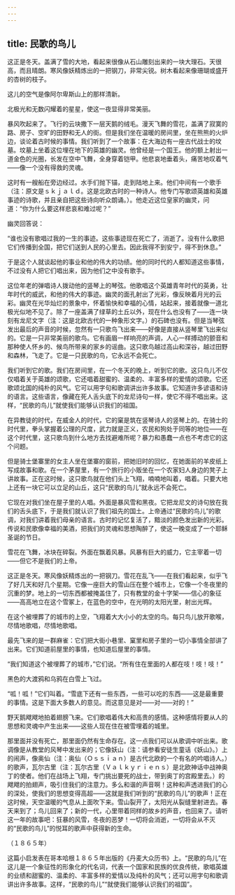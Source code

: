 ```yaml
---
---
---
```

title: 民歌的鸟儿
---




这正是冬天。盖满了雪的大地，看起来很像从石山雕刻出来的一块大理石。天很高，而且晴朗。寒风像妖精炼出的一把钢刀，非常尖锐。树木看起来像珊瑚或盛开的杏树的枝子。

这儿的空气是像阿尔卑斯山上的那样清新。

北极光和无数闪耀着的星星，使这一夜显得非常美丽。

暴风吹起来了。飞行的云块撒下一层天鹅的绒毛。漫天飞舞的雪花，盖满了寂寞的路、房子、空旷的田野和无人的街。但是我们坐在温暖的房间里，坐在熊熊的火炉边，谈论着古时候的事情。我们听到了一个故事：在大海边有一座古代战士的坟墓。坟墓上坐着这位埋在地下的英雄的幽灵。他曾经是一个国王。他的额上射出一道金色的光圈，长发在空中飞舞，全身穿着铠甲。他悲哀地垂着头，痛苦地叹着气——像一个没有得救的灵魂。

这时有一艘船在旁边经过。水手们抛下锚，走到陆地上来。他们中间有一个歌手（注：原文是ｓｋｊａｌｄ。这是北欧古时的一种诗人。他专门写歌颂英雄和英雄事迹的诗歌，并且亲自把这些诗向听众朗诵。）。他走近这位皇家的幽灵，问道：“你为什么要这样悲哀和难过呢？”

幽灵回答说：

“谁也没有歌唱过我的一生的事迹。这些事迹现在死亡了，消逝了。没有什么歌把它们传播到全国，把它们送到人民的心里去。因此我得不到安宁，得不到休息。”

于是这个人就谈起他的事业和他的伟大的功绩。他的同时代的人都知道这些事情，不过没有人把它们唱出来，因为他们之中没有歌手。

这位年老的弹唱诗人拨动他的竖琴上的琴弦。他歌唱这个英雄青年时代的英勇，壮年时代的威武，和他的伟大的事迹。幽灵的面孔射出了光彩，像反映着月光的云彩。幽灵在光华灿烂的景象中，怀着愉快和幸福的心情，站起来，接着就像一道北极光似地不见了。除了一座盖满了绿草的土丘以外，现在什么也没有了——连一块刻有龙尼文字（注：这是北欧古代的一种象形文字。）的石碑也没有。但是当琴弦发出最后的声音的时候，忽然有一只歌鸟飞出来——好像是直接从竖琴里飞出来似的。它是一只非常美丽的歌鸟。它有画眉一样响亮的声调，人心一样搏动的颤音和那种使人怀乡的、候鸟所带来的家乡的谣曲。这只歌鸟越过高山和深谷，越过田野和森林，飞走了。它是一只民歌的鸟，它永远不会死亡。

我们听到它的歌。我们在房间里，在一个冬天的晚上，听到它的歌。这只鸟儿不仅仅唱着关于英雄的颂歌，它还唱着甜蜜的、温柔的、丰富多样的爱情的颂歌。它还歌颂北国的纯朴的风气。它可以用字句和歌调讲出许多故事。它知道许多谚语和诗的语言。这些语言，像藏在死人舌头底下的龙尼诗句一样，使它不得不唱出来。这样，“民歌的鸟儿”就使我们能够认识我们的祖国。

在异教徒的时代，在威金人的时代，它的窠是筑在竖琴诗人的竖琴上的。在骑士的时代里，拳头掌握着公理的尺度，武力就是正义，农民和狗处于同等的地位——在这个时代里，这只歌鸟到什么地方去找避难所呢？暴力和愚蠢一点也不考虑它的这个问题。

但是骑士堡寨里的女主人坐在堡寨的窗前，把她旧时的回忆，在她面前的羊皮纸上写成故事和歌。在一个茅屋里，有一个旅行的小贩坐在一个农家妇人身边的凳子上讲故事。正在这时候，这只歌鸟就在他们头上飞翔，喃喃地叫着，唱着。只要大地上还有一块它可以立足的山丘，这只“民歌的鸟儿”就永远不会死亡。

它现在对我们坐在屋子里的人唱。外面是暴风雪和黑夜。它把龙尼文的诗句放在我们的舌头底下，于是我们就认识了我们祖先的国土。上帝通过“民歌的鸟儿”的歌调，对我们讲着我们母亲的语言。古时的记忆复活了，黯淡的颜色发出新的光彩。传说和民歌像幸福的美酒，把我们的灵魂和思想陶醉了，使这一晚变成了一个耶稣圣诞的节日。

雪花在飞舞，冰块在碎裂。外面在飘着风暴。风暴有巨大的威力，它主宰着一切——但它不是我们的上帝。

这正是冬天。寒风像妖精炼出的一把钢刀。雪花在乱飞——在我们看起来，似乎飞了好几天和好几个星期。它像一座巨大的雪山压在整个城市上，它像一个冬夜里的沉重的梦。地上的一切东西都被掩盖住了，只有教堂的金十字架——信心的象征——高高地立在这个雪冢上，在蓝色的空中，在光明的太阳光里，射出光辉。

在这个被埋葬了的城市的上空，飞翔着大大小小的太空的鸟。每只鸟儿放开歌喉，尽情地歌唱，尽情地歌唱。

最先飞来的是一群麻雀：它们把大街小巷里、窠里和房子里的一切小事情全部讲了出来。它们知道前屋里的事情，也知道后屋里的事情。

“我们知道这个被埋葬了的城市，”它们说。“所有住在里面的人都在吱！吱！吱！”

黑色的大渡鸦和乌鸦在白雪上飞过。

“呱！呱！”它们叫着。“雪底下还有一些东西，一些可以吃的东西——这是最重要的事情。这是下面大多数人的意见。而这意见是对——对——对的！”

野天鹅飕飕地拍着翅膀飞来。它们歌唱着伟大和高贵的感情。这种感情将要从人的思想和灵魂中产生出来——这些人现在住在被雪埋着的城里。

那里面并没有死亡，那里面仍然有生命存在。这一点我们可以从歌调中听出来。歌调像是从教堂的风琴中发出来的；它像妖山（注：请参看安徒生童话《妖山》。）上的闹声，像奥仙（注：奥仙（Ｏｓｓｉａｎ）是古代北欧的一个有名的吟唱诗人。）的歌声，瓦尔古里（注：瓦尔古里（Ｖａｌｋｙｒｉｅｎｓ）是北欧神话中战神奥丁的使者。他们在战场上飞翔，专门挑出要死的战士，带到奥丁的宫殿里去。）的飕飕的拍翅声，吸引住我们的注意力。多么和谐的声音啊！这种和声透进我们的心的深处，使我们的思想变得高超——这就是我们听到的“民歌的鸟儿”的歌声！正在这时候，天空温暖的气息从上面吹下来。雪山裂开了，太阳光从裂缝里射进去。春天来到了；鸟儿回来了；新的一代，心里带着同样的故乡的声音，也回来了。请听这一年的故事吧：狂暴的风雪，冬夜的恶梦！一切将会消逝，一切将会从不灭的“民歌的鸟儿”的悦耳的歌声中获得新的生命。

（１８６５年）

这篇小启发表在哥本哈根１８６５年出版的《丹麦大众历书》上。“民歌的鸟儿”在这儿是一个象征性的形象化的代名词，代表一个国家和民族的优良传统，歌唱英雄的业绩和甜蜜的、温柔的、丰富多样的爱情以及纯朴的风气；还可以用字句和歌调讲出许多故事。这样，“民歌的鸟儿”“就使我们能够认识我们的祖国”。